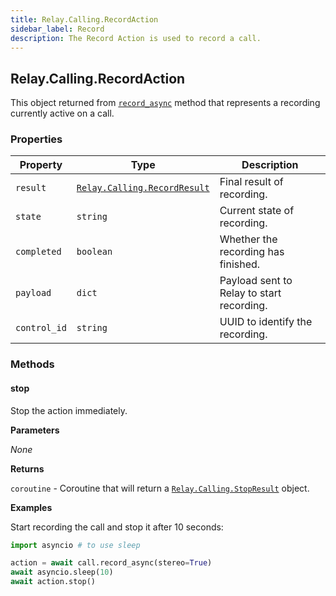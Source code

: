 ```yaml
---
title: Relay.Calling.RecordAction
sidebar_label: Record
description: The Record Action is used to record a call.
---
```


[record-async]: /sdks/relay-realtime-sdk/v2/language/python/calling/call#record_async
[relay-calling-recordresult]: /sdks/relay-realtime-sdk/v2/language/python/calling/results/record-result
[relay-calling-stopresult]: /sdks/relay-realtime-sdk/v2/language/python/calling/results/stop-result

## Relay.Calling.RecordAction

This object returned from [`record_async`][record-async] method that represents a recording currently active on a call.

### Properties

| Property | Type | Description |
| -------- | ---- | ----------- |
| `result` | [`Relay.Calling.RecordResult`][relay-calling-recordresult] | Final result of recording. |
| `state` | `string` | Current state of recording. |
| `completed` | `boolean` | Whether the recording has finished. |
| `payload` | `dict` | Payload sent to Relay to start recording. |
| `control_id` | `string` | UUID to identify the recording. |

### Methods

#### stop

Stop the action immediately.

**Parameters**

_None_

**Returns**

`coroutine` - Coroutine that will return a [`Relay.Calling.StopResult`][relay-calling-stopresult] object.

**Examples**

Start recording the call and stop it after 10 seconds:

```python
import asyncio # to use sleep

action = await call.record_async(stereo=True)
await asyncio.sleep(10)
await action.stop()
```